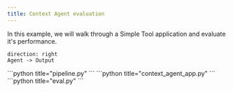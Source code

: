 ```yaml
---
title: Context Agent evaluation
---
```



In this example, we will walk through a Simple Tool application and evaluate it's performance.

```d2
direction: right
Agent -> Output
```


<Tabs>
<TabItem label="1) Define Pipeline">
```python title="pipeline.py"
```
</TabItem>
<TabItem label="2) Run Context Agent App">
```python title="context_agent_app.py"
```
</TabItem>
<TabItem label="3) Run Eval">
```python title="eval.py"
```
</TabItem>
</Tabs>
